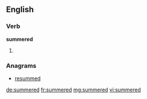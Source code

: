 ==English==

===Verb===
'''summered'''

# {{past of|summer}}

===Anagrams===
* [[resummed#English|resummed]]

[[de:summered]]
[[fr:summered]]
[[mg:summered]]
[[vi:summered]]